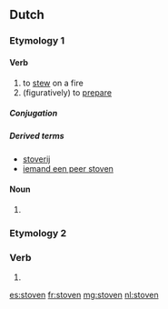 ==Dutch==

===Etymology 1===

====Verb====
{{nl-verb|wk-d}}

# to [[stew]] on a fire
# (figuratively) to [[prepare]]

=====Conjugation=====
{{nl-conj-wk|stoof|stove|dt=d}}

=====Derived terms=====
* [[stoverij]]
* [[iemand een peer stoven]]

====Noun====
{{head|nl}}

# {{nl-noun-form|pl=1|stoof}}

===Etymology 2===

===Verb===
{{head|nl}}

# {{nl-verb-form|n=pl|t=past|m=ind+subj|stuiven}}

[[es:stoven]]
[[fr:stoven]]
[[mg:stoven]]
[[nl:stoven]]